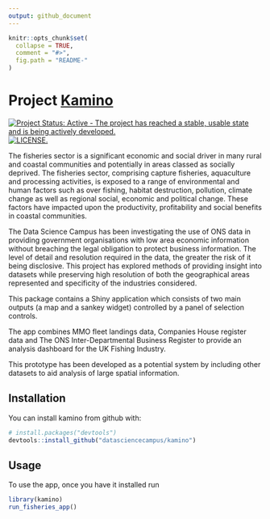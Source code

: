 ```yaml
---
output: github_document
---
```


<!-- README.md is generated from README.Rmd. Please edit that file -->

```r
knitr::opts_chunk$set(
  collapse = TRUE,
  comment = "#>",
  fig.path = "README-"
)
```

# Project [Kamino](http://starwars.wikia.com/wiki/Kamino)

[![Project Status: Active - The project has reached a stable, usable state and is being actively developed.](http://www.repostatus.org/badges/latest/active.svg)](http://www.repostatus.org/#active) [![LICENSE.](https://img.shields.io/badge/license-OGL--3-brightgreen.svg?style=flat)](http://www.nationalarchives.gov.uk/doc/open-government-licence/version/3/)


The fisheries sector is a significant economic and social driver in many rural and coastal communities and potentially in areas classed as socially deprived. The fisheries sector, comprising capture fisheries, aquaculture and processing activities, is exposed to a range of environmental and human factors such as over fishing, habitat destruction, pollution, climate change as well as regional social, economic and political change. These factors have impacted upon the productivity, profitability and social benefits in coastal communities.

The Data Science Campus has been investigating the use of ONS data in providing government organisations with low area economic information without breaching the legal obligation to protect business information. The level of detail and resolution required in the data, the greater the risk of it being disclosive. This project has explored methods of providing insight into datasets while preserving high resolution of both the geographical areas represented and specificity of the industries considered.

This package contains a Shiny application which consists of two main outputs (a map and a sankey widget) controlled by a panel of selection controls. 

The app combines MMO fleet landings data, Companies House register data and The ONS Inter-Departmental Business Register to provide an analysis dashboard for the UK Fishing Industry. 

This prototype has been developed as a potential system by including other datasets to aid analysis of large spatial information.

## Installation

You can install kamino from github with:

```r
# install.packages("devtools")
devtools::install_github("datasciencecampus/kamino")
```

## Usage

To use the app, once you have it installed run

```r
library(kamino)
run_fisheries_app()
```

